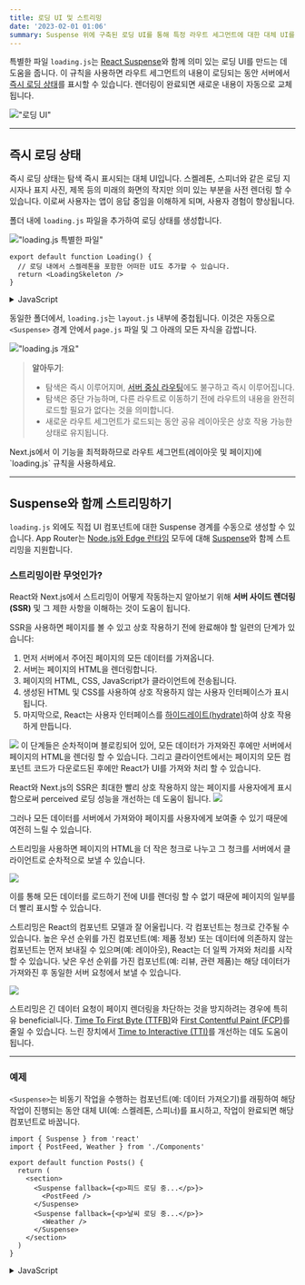 ```yaml
---
title: 로딩 UI 및 스트리밍
date: '2023-02-01 01:06'
summary: Suspense 위에 구축된 로딩 UI를 통해 특정 라우트 세그먼트에 대한 대체 UI를 만들고, 준비되면 자동으로 내용을 스트리밍 할 수 있습니다.
---
```

<TOCInline toc={props.toc} asDisclosure />


특별한 파일 `loading.js`는 [React Suspense](https://react.dev/reference/react/Suspense)와 함께 의미 있는 로딩 UI를 만드는 데 도움을 줍니다. 
이 규칙을 사용하면 라우트 세그먼트의 내용이 로딩되는 동안 서버에서 [즉시 로딩 상태](#즉시-로딩-상태)를 표시할 수 있습니다. <StyleImportant>렌더링이 완료되면 새로운 내용이 자동으로 교체</StyleImportant>됩니다.

!["로딩 UI"](https://nextjs.org/_next/image?url=%2Fdocs%2Flight%2Floading-ui.png&w=1920&q=75&dpl=dpl_3EQWD49M65DCVzGTYPK2YqHNmCjt)

---

## 즉시 로딩 상태

즉시 로딩 상태는 <StyleImportant>탐색 즉시 표시되는 대체 UI</StyleImportant>입니다. 스켈레톤, 스피너와 같은 로딩 지시자나 표지 사진, 제목 등의 미래의 화면의 작지만 의미 있는 부분을 사전 렌더링 할 수 있습니다. 
이로써 <StyleUnderline>사용자는 앱이 응답 중임을 이해하게 되며, 사용자 경험이 향상</StyleUnderline>됩니다.

폴더 내에 `loading.js` 파일을 추가하여 로딩 상태를 생성합니다.

!["loading.js 특별한 파일"](https://nextjs.org/_next/image?url=%2Fdocs%2Flight%2Floading-special-file.png&w=1920&q=75&dpl=dpl_3EQWD49M65DCVzGTYPK2YqHNmCjt)

```tsx:"app/dashboard/loading.tsx" switcher
export default function Loading() {
  // 로딩 내에서 스켈레톤을 포함한 어떠한 UI도 추가할 수 있습니다.
  return <LoadingSkeleton />
}
```

<details>
    <summary>JavaScript</summary>
```jsx:"app/dashboard/loading.js" switcher
export default function Loading() {
  // 로딩 내에서 스켈레톤을 포함한 어떠한 UI도 추가할 수 있습니다.
  return <LoadingSkeleton />
}
```
</details>

동일한 폴더에서, `loading.js`는 `layout.js` 내부에 중첩됩니다. 이것은 자동으로 `<Suspense>` 경계 안에서 `page.js` 파일 및 그 아래의 모든 자식을 감쌉니다.

!["loading.js 개요"](https://nextjs.org/_next/image?url=%2Fdocs%2Flight%2Floading-overview.png&w=1920&q=75&dpl=dpl_3EQWD49M65DCVzGTYPK2YqHNmCjt)

> **알아두기**:
>
> - 탐색은 즉시 이루어지며, [서버 중심 라우팅](/docs/nextjs/routing/linking-and-navigating#라우팅-및-내비게이션-작동-방식)에도 불구하고 즉시 이루어집니다.
> - 탐색은 중단 가능하며, 다른 라우트로 이동하기 전에 라우트의 내용을 완전히 로드할 필요가 없다는 것을 의미합니다.
> - 새로운 라우트 세그먼트가 로드되는 동안 공유 레이아웃은 상호 작용 가능한 상태로 유지됩니다.

<Callout type="warning" icon="추천">
Next.js에서 이 기능을 최적화하므로 라우트 세그먼트(레이아웃 및 페이지)에 `loading.js` 규칙을 사용하세요.
</Callout>

---

## Suspense와 함께 스트리밍하기

`loading.js` 외에도 직접 UI 컴포넌트에 대한 Suspense 경계를 수동으로 생성할 수 있습니다. App Router는 [Node.js와 Edge 런타임](/docs/nextjs/rendering/edge-and-nodejs-runtimes) 모두에 대해 [Suspense](https://react.dev/reference/react/Suspense)와 함께 스트리밍을 지원합니다.

### 스트리밍이란 무엇인가?

React와 Next.js에서 스트리밍이 어떻게 작동하는지 알아보기 위해 **서버 사이드 렌더링(SSR)** 및 그 제한 사항을 이해하는 것이 도움이 됩니다.

SSR을 사용하면 페이지를 볼 수 있고 상호 작용하기 전에 완료해야 할 일련의 단계가 있습니다:

1. 먼저 서버에서 주어진 페이지의 모든 데이터를 가져옵니다.
2. 서버는 페이지의 HTML을 렌더링합니다.
3. 페이지의 HTML, CSS, JavaScript가 클라이언트에 전송됩니다.
4. 생성된 HTML 및 CSS를 사용하여 상호 작용하지 않는 사용자 인터페이스가 표시됩니다.
5. 마지막으로, React는 사용자 인터페이스를 [하이드레이트(hydrate)](https://react.dev/reference/react-dom/client/hydrateRoot#hydrating-server-rendered-html)하여 상호 작용하게 만듭니다.

![](https://nextjs.org/_next/image?url=%2Fdocs%2Flight%2Fserver-rendering-without-streaming-chart.png&w=1920&q=75&dpl=dpl_3EQWD49M65DCVzGTYPK2YqHNmCjt)
이 단계들은 순차적이며 블로킹되어 있어, 모든 데이터가 가져와진 후에만 서버에서 페이지의 HTML을 렌더링 할 수 있습니다. 그리고 클라이언트에서는 페이지의 모든 컴포넌트 코드가 다운로드된 후에만 React가 UI를 가져와 처리 할 수 있습니다.

React와 Next.js의 SSR은 최대한 빨리 상호 작용하지 않는 페이지를 사용자에게 표시함으로써 perceived 로딩 성능을 개선하는 데 도움이 됩니다.
![](https://nextjs.org/_next/image?url=%2Fdocs%2Flight%2Fserver-rendering-without-streaming.png&w=1920&q=75&dpl=dpl_3EQWD49M65DCVzGTYPK2YqHNmCjt)

그러나 모든 데이터를 서버에서 가져와야 페이지를 사용자에게 보여줄 수 있기 때문에 여전히 느릴 수 있습니다.

<StyleBlueBold>스트리밍</StyleBlueBold>을 사용하면 <StyleImportant>페이지의 HTML을 더 작은 청크로 나누고 그 청크를 서버에서 클라이언트로 순차적으로 보낼 수 있습니다.</StyleImportant>

![](https://nextjs.org/_next/image?url=%2Fdocs%2Flight%2Fserver-rendering-with-streaming.png&w=1920&q=75&dpl=dpl_3EQWD49M65DCVzGTYPK2YqHNmCjt)

이를 통해 모든 데이터를 로드하기 전에 UI를 렌더링 할 수 없기 때문에 페이지의 일부를 더 빨리 표시할 수 있습니다.

스트리밍은 React의 컴포넌트 모델과 잘 어울립니다. 각 컴포넌트는 청크로 간주될 수 있습니다. 높은 우선 순위를 가진 컴포넌트(예: 제품 정보) 또는 데이터에 의존하지 않는 컴포넌트는 먼저 보내질 수 있으며(예: 레이아웃), React는 더 일찍 가져와 처리를 시작할 수 있습니다. 낮은 우선 순위를 가진 컴포넌트(예: 리뷰, 관련 제품)는 해당 데이터가 가져와진 후 동일한 서버 요청에서 보낼 수 있습니다.

![](https://nextjs.org/_next/image?url=%2Fdocs%2Flight%2Fserver-rendering-with-streaming-chart.png&w=1920&q=75&dpl=dpl_3EQWD49M65DCVzGTYPK2YqHNmCjt)

스트리밍은 긴 데이터 요청이 페이지 렌더링을 차단하는 것을 방지하려는 경우에 특히 유 beneficial니다. [Time To First Byte (TTFB)](https://web.dev/ttfb/)와 [First Contentful Paint (FCP)](https://web.dev/first-contentful-paint/)를 줄일 수 있습니다. 느린 장치에서 [Time to Interactive (TTI)](https://developer.chrome.com/en/docs/lighthouse/performance/interactive/)를 개선하는 데도 도움이 됩니다.

---

### 예제

`<Suspense>`는 비동기 작업을 수행하는 컴포넌트(예: 데이터 가져오기)를 래핑하여 해당 작업이 진행되는 동안 대체 UI(예: 스켈레톤, 스피너)를 표시하고, 작업이 완료되면 해당 컴포넌트로 바꿉니다.

```tsx:"app/dashboard/page.tsx" switcher
import { Suspense } from 'react'
import { PostFeed, Weather } from './Components'

export default function Posts() {
  return (
    <section>
      <Suspense fallback={<p>피드 로딩 중...</p>}>
        <PostFeed />
      </Suspense>
      <Suspense fallback={<p>날씨 로딩 중...</p>}>
        <Weather />
      </Suspense>
    </section>
  )
}
```

<details>
    <summary>JavaScript</summary>
```jsx:"app/dashboard/page.js" switcher
import { Suspense } from 'react'
import { PostFeed, Weather } from './Components'

export default function Posts() {
  return (
    <section>
      <Suspense fallback={<p>피드 로딩 중...</p>}>
        <PostFeed />
      </Suspense>
      <Suspense fallback={<p>날씨 로딩 중...</p>}>
        <Weather />
      </Suspense>
    </section>
  )
}
```
</details>

Suspense를 사용함으로써 다음의 이점을 얻을 수 있습니다:

1. **스트리밍 서버 렌더링** - 서버에서 클라이언트로 HTML을 점진적으로 렌더링합니다.
2. **선택적 가져오기(Hydration)** - React는 사용자 상호 작용을 기반으로 먼저 상호 작용 가능하게 할 컴포넌트를 우선합니다.

더 많은 Suspense 예제와 사용 사례에 대해서는 [React 문서](https://react.dev/reference/react/Suspense)를 참조해 주세요.

### SEO

- Next.js는 UI를 클라이언트에 스트리밍하기 전에 [`generateMetadata`](https://nextjs.org/docs/app/api-reference/functions/generate-metadata) 내에서 데이터 가져오기를 완료할 것입니다. 이로 인해 스트림 응답의 첫 부분에는 `<head>` 태그가 포함됩니다.
- 스트리밍이 서버 렌더링되므로 SEO에 영향을 주지 않습니다. Google의 [모바일 친화적 테스트](https://search.google.com/test/mobile-friendly) 도구를 사용하여 Google의 웹 크롤러에게 어떻게 페이지가 표시되는지 확인하고 직렬화된 HTML을 볼 수 있습니다 ([출처](https://web.dev/rendering-on-the-web/#seo-considerations)).

### 상태 코드

스트리밍할 때 `200` 상태 코드가 반환되어 요청이 성공적이었음을 나타냅니다.

서버는 스트리밍된 콘텐츠 내에서 [`redirect`](https://nextjs.org/docs/app/api-reference/functions/redirect) 또는 [`notFound`](https://nextjs.org/docs/app/api-reference/functions/not-found)를 사용할 때와 같이 클라이언트에게 오류나 문제를 전달할 수 있습니다. 응답 헤더가 이미 클라이언트에게 전송되었기 때문에 응답의 상태 코드를 업데이트할 수 없습니다. 이것은 SEO에 영향을 주지 않습니다.